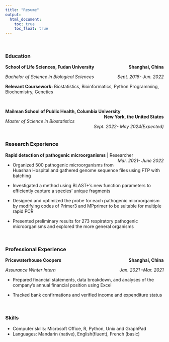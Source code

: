 ```yaml
---
title: "Resume"
output: 
  html_document:
    toc: true
    toc_float: true
---
```


<br/>
 
### Education

**School of Life Sciences, Fudan University** [**Shanghai, China**]{style="float:right"}

*Bachelor of Science in Biological Sciences* [*Sept. 2018- Jun. 2022 *]{style="float:right"}

**Relevant Coursework:** Biostatistics, Bioinformatics, Python Programming, Biochemistry, Genetics

<br/>

**Mailman School of Public Health, Columbia University** [**New York, the United States**]{style="float:right"}

*Master of Science in Biostatistics* [*Sept. 2022- May 2024(Expected)*]{style="float:right"}

<br/>
 
### Research Experience

**Rapid detection of pathogenic microorganisms** | Researcher [*Mar. 2021- June 2022*]{style="float:right"}

* Organized 500 pathogenic microorganisms from Huashan Hospital and gathered genome sequence files using FTP with batching

* Investigated a method using BLAST+’s new function parameters to efficiently capture a species’ unique fragments

* Designed and optimized the probe for each pathogenic microorganism by modifying codes of Primer3 and MPprimer to be suitable for multiple rapid PCR

* Presented preliminary results for 273 respiratory pathogenic microorganisms and explored the more general organisms

<br/>

### Professional Experience

**Pricewaterhouse Coopers** [**Shanghai, China**]{style="float:right"}

*Assurance Winter Intern* [*Jan. 2021 –Mar. 2021*]{style="float:right"}

* Prepared financial statements, data breakdown, and analyses of the company's annual financial position using Excel

* Tracked bank confirmations and verified income and expenditure status

<br/>

### Skills

* Computer skills: Microsoft Office, R, Python, Unix and GraphPad
* Languages: Mandarin (native), English(fluent), French (basic)















